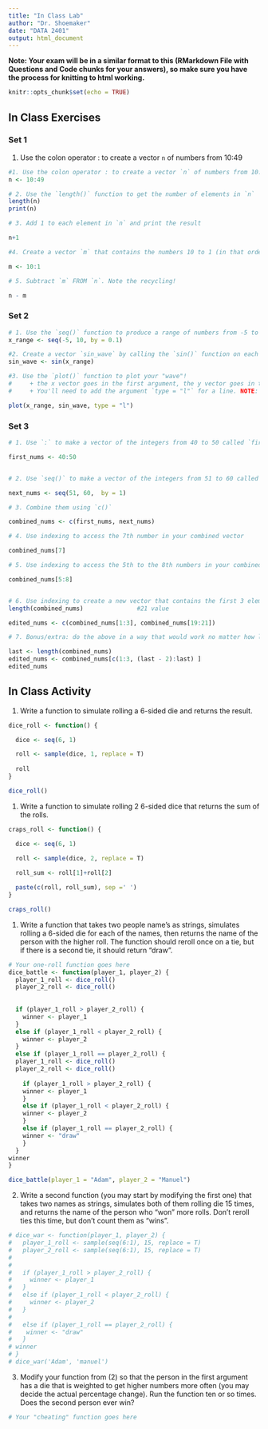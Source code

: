 ```yaml
---
title: "In Class Lab"
author: "Dr. Shoemaker"
date: "DATA 2401"
output: html_document
---
```


**Note: Your exam will be in a similar format to this (RMarkdown File with Questions and Code chunks for your answers), so make sure you have the process for knitting to html working.**

```r
knitr::opts_chunk$set(echo = TRUE)
```

## In Class Exercises

### Set 1

1.  Use the colon operator : to create a vector `n` of numbers from 10:49

```r

#1. Use the colon operator : to create a vector `n` of numbers from 10:49
n <- 10:49

# 2. Use the `length()` function to get the number of elements in `n`
length(n)
print(n)

# 3. Add 1 to each element in `n` and print the result

n+1

#4. Create a vector `m` that contains the numbers 10 to 1 (in that order), in two different ways, neither of which is just typing "10, 9 , 8 ...".  Hint: use one of the helper functions we learned.

m <- 10:1

# 5. Subtract `m` FROM `n`. Note the recycling!

n - m
```

### Set 2

```r
# 1. Use the `seq()` function to produce a range of numbers from -5 to 10 in `0.1` increments. Store it in a variable `x_range`
x_range <- seq(-5, 10, by = 0.1)

#2. Create a vector `sin_wave` by calling the `sin()` function on each element in `x_range`.
sin_wave <- sin(x_range)

#3. Use the `plot()` function to plot your "wave"!
#     + the x vector goes in the first argument, the y vector goes in the second argument
#     + You'll need to add the argument `type = "l"` for a line. NOTE: That is a lower case "L", not a 1. 

plot(x_range, sin_wave, type = "l")

```

### Set 3

```r
# 1. Use `:` to make a vector of the integers from 40 to 50 called `first_nums`

first_nums <- 40:50


# 2. Use `seq()` to make a vector of the integers from 51 to 60 called `next_nums`

next_nums <- seq(51, 60,  by = 1)

# 3. Combine them using `c()`

combined_nums <- c(first_nums, next_nums)

# 4. Use indexing to access the 7th number in your combined vector

combined_nums[7]

# 5. Use indexing to access the 5th to the 8th numbers in your combined vector

combined_nums[5:8]


# 6. Use indexing to create a new vector that contains the first 3 elements and last 3 elements of your combined vector. 
length(combined_nums)               #21 value

edited_nums <- c(combined_nums[1:3], combined_nums[19:21])

# 7. Bonus/extra: do the above in a way that would work no matter how long the vector is (as long as it's longer than 2 elements)

last <- length(combined_nums)
edited_nums <- combined_nums[c(1:3, (last - 2):last) ]
edited_nums
```

## In Class Activity

1.  Write a function to simulate rolling a 6-sided die and returns the result.

```r

dice_roll <- function() {

  dice <- seq(6, 1)

  roll <- sample(dice, 1, replace = T)
  
  roll
}

dice_roll()

```

1.  Write a function to simulate rolling 2 6-sided dice that returns the sum of the rolls.

```r
craps_roll <- function() {

  dice <- seq(6, 1)

  roll <- sample(dice, 2, replace = T)
  
  roll_sum <- roll[1]+roll[2]

  paste(c(roll, roll_sum), sep =' ')
}

craps_roll()
```

1.  Write a function that takes two people name's as strings, simulates rolling a 6-sided die for each of the names, then returns the name of the person with the higher roll. The function should reroll once on a tie, but if there is a second tie, it should return "draw".

```r
# Your one-roll function goes here
dice_battle <- function(player_1, player_2) {
  player_1_roll <- dice_roll()
  player_2_roll <- dice_roll()
  
  
  if (player_1_roll > player_2_roll) {
    winner <- player_1
  }
  else if (player_1_roll < player_2_roll) {
    winner <- player_2
  }
  else if (player_1_roll == player_2_roll) {
  player_1_roll <- dice_roll()
  player_2_roll <- dice_roll()
  
    if (player_1_roll > player_2_roll) {
    winner <- player_1
    }
    else if (player_1_roll < player_2_roll) {
    winner <- player_2   
    }
    else if (player_1_roll == player_2_roll) {
    winner <- "draw"
    }  
  }
winner  
}

dice_battle(player_1 = "Adam", player_2 = "Manuel")
```

2.  Write a second function (you may start by modifying the first one) that takes two names as strings, simulates both of them rolling die 15 times, and returns the name of the person who "won" more rolls. Don't reroll ties this time, but don't count them as "wins".

```r
# dice_war <- function(player_1, player_2) {
#   player_1_roll <- sample(seq(6:1), 15, replace = T)
#   player_2_roll <- sample(seq(6:1), 15, replace = T)
# 
# 
#   if (player_1_roll > player_2_roll) {
#     winner <- player_1
#   }
#   else if (player_1_roll < player_2_roll) {
#     winner <- player_2
#   }
# 
#   else if (player_1_roll == player_2_roll) {
#    winner <- "draw"
#   }
# winner
# }
# dice_war('Adam', 'manuel')

```

3.  Modify your function from (2) so that the person in the first argument has a die that is weighted to get higher numbers more often (you may decide the actual percentage change). Run the function ten or so times. Does the second person ever win?

```r
# Your "cheating" function goes here
```
